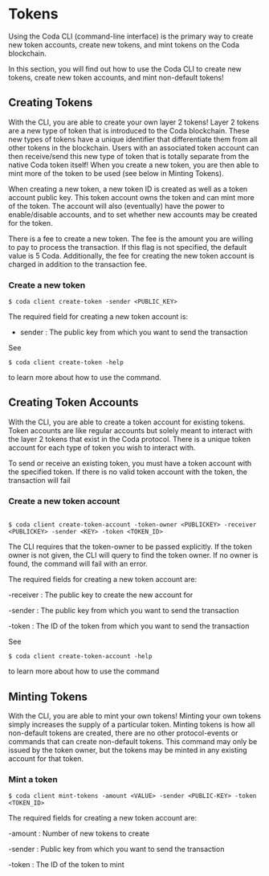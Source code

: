 
# Tokens  

Using the Coda CLI (command-line interface) is the primary way to create new token accounts, create new tokens, and mint tokens on the Coda blockchain. 

In this section, you will find out how to use the Coda CLI to create new tokens, create new token accounts, and mint non-default tokens!

## Creating Tokens

With the CLI, you are able to create your own layer 2 tokens! Layer 2 tokens are a new type of token that is introduced to the Coda blockchain. These new types of tokens have a unique identifier that differentiate them from all other tokens in the blockchain. Users with an associated token account can then receive/send this new type of token that is totally separate from the native Coda token itself!  When you create a new token, you are then able to mint more of the token to be used (see below in Minting Tokens). 

When creating a new token, a new token ID is created as well as a token account public key. This token account owns the token and can mint more of the token. The account will also (eventually) have the power to enable/disable accounts, and to set whether new accounts may be created for the token.


There is a fee to create a new token. The fee is the amount you are willing to pay to process the transaction. If this flag is not specified, the default value is 5 Coda. Additionally, the fee for creating the new token account is charged in addition to the transaction fee. 


### Create a new token

```
$ coda client create-token -sender <PUBLIC_KEY>
```

<Alert>

The required field for creating a new token account is: 

- sender : The public key from which you want to send the transaction

</Alert>

See 
```
$ coda client create-token -help
```
 
to learn more about how to use the command.



## Creating Token Accounts

With the CLI, you are able to create a token account for existing tokens. Token accounts are like regular accounts but solely meant to interact with the layer 2 tokens that exist in the Coda protocol. There is a unique token account for each type of token you wish to interact with. 

<Alert kind="warning">

To send or receive an existing token, you must have a token account with the specified token. If there is no valid token account with the token, the transaction will fail

</Alert> 

### Create a new token account 

```

$ coda client create-token-account -token-owner <PUBLICKEY> -receiver <PUBLICKEY> -sender <KEY> -token <TOKEN_ID>

```


<Alert>

The CLI requires that the token-owner to be passed explicitly. If the token owner is not given, the CLI will query to find the token owner. If no owner is found, the command will fail with an error. 

The required fields for creating a new token account are:

-receiver : The public key to create the new account for

-sender : The public key from which you want to send the transaction

-token : The ID of the token from which you want to send the transaction

</Alert> 

See 
```
$ coda client create-token-account -help
```
 
to learn more about how to use the command

## Minting Tokens

With the CLI, you are able to mint your own tokens! Minting your own tokens simply increases the supply of a particular token. Minting tokens is how all non-default tokens are created, there are no other protocol-events or commands that can create non-default tokens. This command may only be issued by the token owner, but the tokens may be minted in any existing account for that token.


### Mint a token

```
$ coda client mint-tokens -amount <VALUE> -sender <PUBLIC-KEY> -token <TOKEN_ID>
```

<Alert>

The required fields for creating a new token account are:

-amount : Number of new tokens to create

-sender : Public key from which you want to send the transaction

-token : The ID of the token to mint


</Alert>